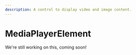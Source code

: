 ---
description: A control to display video and image content.
---

# MediaPlayerElement

We're still working on this, coming soon!


